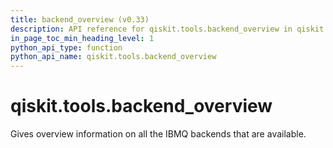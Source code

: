 ```yaml
---
title: backend_overview (v0.33)
description: API reference for qiskit.tools.backend_overview in qiskit v0.33
in_page_toc_min_heading_level: 1
python_api_type: function
python_api_name: qiskit.tools.backend_overview
---
```


<span id="qiskit-tools-backend-overview" />

# qiskit.tools.backend\_overview

<Function id="qiskit.tools.backend_overview" isDedicatedPage={true} github="https://github.com/qiskit/qiskit/tree/stable/0.19/qiskit/tools/monitor/overview.py" signature="backend_overview()">
  Gives overview information on all the IBMQ backends that are available.
</Function>

